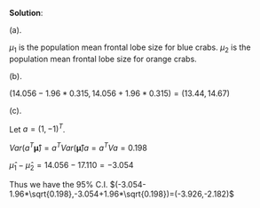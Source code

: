 **Solution**:

(a). 
  
$\mu_1$ is the population mean frontal lobe size for blue crabs. $\mu_2$ is the population mean frontal lobe size for orange crabs.

(b). 
  
$(14.056-1.96*0.315,14.056+1.96*0.315)=(13.44,14.67)$
  
(c). 
  
Let $a = (1,-1)^T$.

$Var(a^T\mathbf{\hat{\mu}})=a^TVar(\mathbf{\hat{\mu}})a=a^TVa=0.198$
  
$\hat{\mu}_1-\hat{\mu}_2=14.056-17.110=-3.054$ 
  
Thus we have the 95% C.I. $(-3.054-1.96*\sqrt{0.198},-3.054+1.96*\sqrt{0.198})=(-3.926,-2.182)$